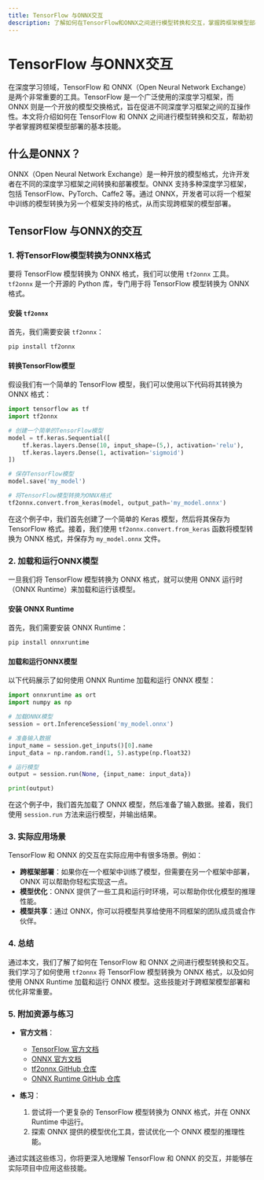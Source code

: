 ```yaml
---
title: TensorFlow 与ONNX交互
description: 了解如何在TensorFlow和ONNX之间进行模型转换和交互，掌握跨框架模型部署的基本技能。
---
```


# TensorFlow 与ONNX交互

在深度学习领域，TensorFlow 和 ONNX（Open Neural Network Exchange）是两个非常重要的工具。TensorFlow 是一个广泛使用的深度学习框架，而 ONNX 则是一个开放的模型交换格式，旨在促进不同深度学习框架之间的互操作性。本文将介绍如何在 TensorFlow 和 ONNX 之间进行模型转换和交互，帮助初学者掌握跨框架模型部署的基本技能。

## 什么是ONNX？

ONNX（Open Neural Network Exchange）是一种开放的模型格式，允许开发者在不同的深度学习框架之间转换和部署模型。ONNX 支持多种深度学习框架，包括 TensorFlow、PyTorch、Caffe2 等。通过 ONNX，开发者可以将一个框架中训练的模型转换为另一个框架支持的格式，从而实现跨框架的模型部署。

## TensorFlow 与ONNX的交互

### 1. 将TensorFlow模型转换为ONNX格式

要将 TensorFlow 模型转换为 ONNX 格式，我们可以使用 `tf2onnx` 工具。`tf2onnx` 是一个开源的 Python 库，专门用于将 TensorFlow 模型转换为 ONNX 格式。

#### 安装 `tf2onnx`

首先，我们需要安装 `tf2onnx`：

```bash
pip install tf2onnx
```

#### 转换TensorFlow模型

假设我们有一个简单的 TensorFlow 模型，我们可以使用以下代码将其转换为 ONNX 格式：

```python
import tensorflow as tf
import tf2onnx

# 创建一个简单的TensorFlow模型
model = tf.keras.Sequential([
    tf.keras.layers.Dense(10, input_shape=(5,), activation='relu'),
    tf.keras.layers.Dense(1, activation='sigmoid')
])

# 保存TensorFlow模型
model.save('my_model')

# 将TensorFlow模型转换为ONNX格式
tf2onnx.convert.from_keras(model, output_path='my_model.onnx')
```

在这个例子中，我们首先创建了一个简单的 Keras 模型，然后将其保存为 TensorFlow 格式。接着，我们使用 `tf2onnx.convert.from_keras` 函数将模型转换为 ONNX 格式，并保存为 `my_model.onnx` 文件。

### 2. 加载和运行ONNX模型

一旦我们将 TensorFlow 模型转换为 ONNX 格式，就可以使用 ONNX 运行时（ONNX Runtime）来加载和运行该模型。

#### 安装 ONNX Runtime

首先，我们需要安装 ONNX Runtime：

```bash
pip install onnxruntime
```

#### 加载和运行ONNX模型

以下代码展示了如何使用 ONNX Runtime 加载和运行 ONNX 模型：

```python
import onnxruntime as ort
import numpy as np

# 加载ONNX模型
session = ort.InferenceSession('my_model.onnx')

# 准备输入数据
input_name = session.get_inputs()[0].name
input_data = np.random.rand(1, 5).astype(np.float32)

# 运行模型
output = session.run(None, {input_name: input_data})

print(output)
```

在这个例子中，我们首先加载了 ONNX 模型，然后准备了输入数据。接着，我们使用 `session.run` 方法来运行模型，并输出结果。

### 3. 实际应用场景

TensorFlow 和 ONNX 的交互在实际应用中有很多场景。例如：

- **跨框架部署**：如果你在一个框架中训练了模型，但需要在另一个框架中部署，ONNX 可以帮助你轻松实现这一点。
- **模型优化**：ONNX 提供了一些工具和运行时环境，可以帮助你优化模型的推理性能。
- **模型共享**：通过 ONNX，你可以将模型共享给使用不同框架的团队成员或合作伙伴。

### 4. 总结

通过本文，我们了解了如何在 TensorFlow 和 ONNX 之间进行模型转换和交互。我们学习了如何使用 `tf2onnx` 将 TensorFlow 模型转换为 ONNX 格式，以及如何使用 ONNX Runtime 加载和运行 ONNX 模型。这些技能对于跨框架模型部署和优化非常重要。

### 5. 附加资源与练习

- **官方文档**：
  - [TensorFlow 官方文档](https://www.tensorflow.org/)
  - [ONNX 官方文档](https://onnx.ai/)
  - [tf2onnx GitHub 仓库](https://github.com/onnx/tensorflow-onnx)
  - [ONNX Runtime GitHub 仓库](https://github.com/microsoft/onnxruntime)

- **练习**：
  1. 尝试将一个更复杂的 TensorFlow 模型转换为 ONNX 格式，并在 ONNX Runtime 中运行。
  2. 探索 ONNX 提供的模型优化工具，尝试优化一个 ONNX 模型的推理性能。

通过实践这些练习，你将更深入地理解 TensorFlow 和 ONNX 的交互，并能够在实际项目中应用这些技能。